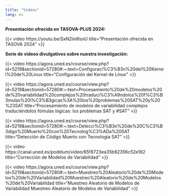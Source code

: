 ```yaml
---
title: "Videos"
lang: es
---
```


**Presentación ofrecida en TASOVA-PLUS 2024:**

{{< video https://youtu.be/SxN2int6sxU title="Presentación ofrecida en TASOVA 2024" >}}

**Serie de videos divulgativos sobre nuestra investigación:**

{{< video https://agora.uned.es/course/view.php?id=5219&sectionid=57280#:~:text=Configuraci%C3%B3n%20del%20Kernel%20de%20Linux title="Configuración del Kernel de Linux" >}}

{{< video https://agora.uned.es/course/view.php?id=5219&sectionid=57280#:~:text=Procesamiento%20de%20modelos%20de%20variabilidad%20complejos%20traduci%C3%A9ndolos%20f%C3%B3mulas%20l%C3%B3gicas%3A%20los%20problemas%20SAT%20y%20%23SAT title="Procesamiento de modelos de variabilidad complejos traduciéndolos fómulas lógicas: los problemas SAT y #SAT" >}}

{{< video https://agora.uned.es/course/view.php?id=5219&sectionid=57280#:~:text=Detecci%C3%B3n%20de%20C%C3%B3digo%20Muerto%20con%20Tecnolog%C3%ADa%20SAT title="Detección de Código Muerto con Tecnología SAT" >}}

{{< video https://canal.uned.es/poddium/video/65f8723ea35b62356c52e182 title="Corrección de Modelos de Variabilidad" >}}

{{< video https://agora.uned.es/course/view.php?id=5219&sectionid=57280#:~:text=Muestreo%20Aleatorio%20de%20Modelos%20de%20Variabilidad%20Muestreo%20Aleatorio%20de%20Modelos%20de%20Variabilidad title="Muestreo Aleatorio de Modelos de Variabilidad Muestreo Aleatorio de Modelos de Variabilidad" >}}
